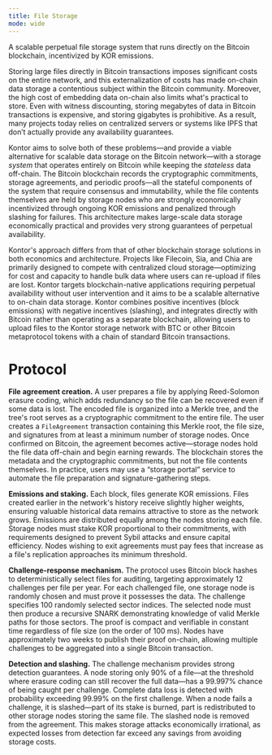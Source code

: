 ```yaml
---
title: File Storage
mode: wide
---
```


<div className="page-intro">
A scalable perpetual file storage system that runs directly on the Bitcoin blockchain, incentivized by KOR emissions.
</div>

Storing large files directly in Bitcoin transactions imposes significant costs on the entire network, and this externalization of costs has made on-chain data storage a contentious subject within the Bitcoin community. Moreover, the high cost of embedding data on-chain also limits what's practical to store. Even with witness discounting, storing megabytes of data in Bitcoin transactions is expensive, and storing gigabytes is prohibitive. As a result, many projects today relies on centralized servers or systems like IPFS that don’t actually provide any availability guarantees.

Kontor aims to solve both of these problems—and provide a viable alternative for scalable data storage on the Bitcoin network—with a storage *system* that operates entirely on Bitcoin while keeping the *stateless* data off-chain. The Bitcoin blockchain records the cryptographic commitments, storage agreements, and periodic proofs—all the stateful components of the system that require consensus and immutability, while the file contents themselves are held by storage nodes who are strongly economically incentivized through ongoing KOR emissions and penalized through slashing for failures. This architecture makes large-scale data storage economically practical and provides very strong guarantees of perpetual availability.

Kontor's approach differs from that of other blockchain storage solutions in both economics and architecture. Projects like Filecoin, Sia, and Chia are primarily designed to compete with centralized cloud storage—optimizing for cost and capacity to handle bulk data where users can re-upload if files are lost. Kontor targets blockchain-native applications requiring perpetual availability without user intervention and it aims to be a scalable alternative to on-chain data storage. Kontor combines positive incentives (block emissions) with negative incentives (slashing), and integrates directly with Bitcoin rather than operating as a separate blockchain, allowing users to upload files to the Kontor storage network with BTC or other Bitcoin metaprotocol tokens with a chain of standard Bitcoin transactions.

# Protocol

**File agreement creation.** A user prepares a file by applying Reed-Solomon erasure coding, which adds redundancy so the file can be recovered even if some data is lost. The encoded file is organized into a Merkle tree, and the tree's root serves as a cryptographic commitment to the entire file. The user creates a `FileAgreement` transaction containing this Merkle root, the file size, and signatures from at least a minimum number of storage nodes. Once confirmed on Bitcoin, the agreement becomes active—storage nodes hold the file data off-chain and begin earning rewards. The blockchain stores the metadata and the cryptographic commitments, but not the file contents themselves. In practice, users may use a “storage portal” service to automate the file preparation and signature-gathering steps. 


**Emissions and staking.** Each block, files generate KOR emissions. Files created earlier in the network's history receive slightly higher weights, ensuring valuable historical data remains attractive to store as the network grows. Emissions are distributed equally among the nodes storing each file. Storage nodes must stake KOR proportional to their commitments, with requirements designed to prevent Sybil attacks and ensure capital efficiency. Nodes wishing to exit agreements must pay fees that increase as a file's replication approaches its minimum threshold.

**Challenge-response mechanism.** The protocol uses Bitcoin block hashes to deterministically select files for auditing, targeting approximately 12 challenges per file per year. For each challenged file, one storage node is randomly chosen and must prove it possesses the data. The challenge specifies 100 randomly selected sector indices. The selected node must then produce a recursive SNARK demonstrating knowledge of valid Merkle paths for those sectors. The proof is compact and verifiable in constant time regardless of file size (on the order of 100 ms). Nodes have approximately two weeks to publish their proof on-chain, allowing multiple challenges to be aggregated into a single Bitcoin transaction.

**Detection and slashing.** The challenge mechanism provides strong detection guarantees. A node storing only 90% of a file—at the threshold where erasure coding can still recover the full data—has a 99.997% chance of being caught per challenge. Complete data loss is detected with probability exceeding 99.99% on the first challenge. When a node fails a challenge, it is slashed—part of its stake is burned, part is redistributed to other storage nodes storing the same file. The slashed node is removed from the agreement. This makes storage attacks economically irrational, as expected losses from detection far exceed any savings from avoiding storage costs.
